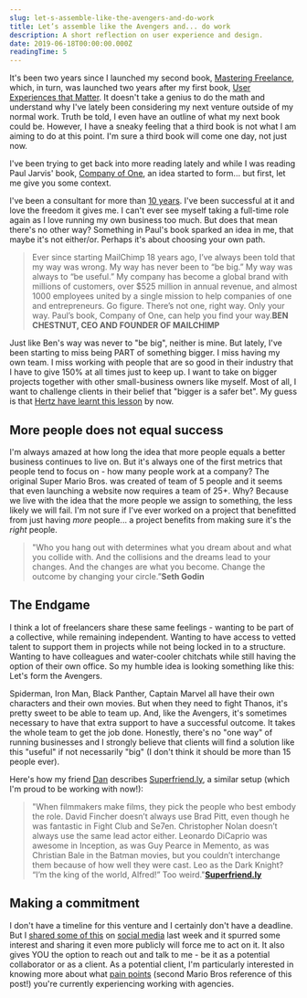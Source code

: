 ```yaml
---
slug: let-s-assemble-like-the-avengers-and-do-work
title: Let’s assemble like the Avengers and... do work
description: A short reflection on user experience and design.
date: 2019-06-18T00:00:00.000Z
readingTime: 5
---
```


It's been two years since I launched my second book, <a href="/books/masteringfreelance/">Mastering Freelance</a>, which, in turn, was launched two years after my first book, <a href="/books/user-experiences-matter/">User Experiences that Matter</a>. It doesn't take a genius to do the math and understand why I've lately been considering my next venture outside of my normal work. Truth be told, I even have an outline of what my next book could be. However, I have a sneaky feeling that a third book is not what I am aiming to do at this point. I'm sure a third book will come one day, not just now.

I've been trying to get back into more reading lately and while I was reading Paul Jarvis' book, <a href="https://ofone.co">Company of One</a>, an idea started to form... but first, let me give you some context.

I've been a consultant for more than <a href="/10years/">10 years</a>. I've been successful at it and love the freedom it gives me. I can't ever see myself taking a full-time role again as I love running my own business too much. But does that mean there's no other way? Something in Paul's book sparked an idea in me, that maybe it's not either/or. Perhaps it's about choosing your own path.

>Ever since starting MailChimp 18 years ago, I’ve always been told that my way was wrong. My way has never been to “be big.” My way was always to “be useful.” My company has become a global brand with millions of customers, over $525 million in annual revenue, and almost 1000 employees united by a single mission to help companies of one and entrepreneurs. Go figure. There’s not one, right way. Only your way. Paul’s book, Company of One, can help you find your way.**BEN CHESTNUT, CEO AND FOUNDER OF MAILCHIMP**

Just like Ben's way was never to "be big", neither is mine. But lately, I've been starting to miss being PART of something bigger. I miss having my own team. I miss working with people that are so good in their industry that I have to give 150% at all times just to keep up.  I want to take on bigger projects together with other small-business owners like myself. Most of all, I want to challenge clients in their belief that "bigger is a safer bet". My guess is that <a href="https://www.adweek.com/brand-marketing/accenture-seeks-to-dismiss-multimillion-dollar-hertz-breach-of-contract-lawsuit/">Hertz have learnt this lesson</a> by now.

## More people does not equal success

I'm always amazed at how long the idea that more people equals a better business continues to live on. But it's always one of the first metrics that people tend to focus on - how many people work at a company? The original Super Mario Bros. was created of team of 5 people and it seems that even launching a website now requires a team of 25+. Why? Because we live with the idea that the more people we assign to something, the less likely we will fail. I'm not sure if I've ever worked on a project that benefitted from just having *more* people... a project benefits from making sure it's the *right* people.

>"Who you hang out with determines what you dream about and what you collide with. And the collisions and the dreams lead to your changes. And the changes are what you become. Change the outcome by changing your circle.”**Seth Godin**

## The Endgame

I think a lot of freelancers share these same feelings - wanting to be part of a collective, while remaining independent. Wanting to have access to vetted talent to support them in projects while not being locked in to a structure. Wanting to have colleagues and water-cooler chitchats while still having the option of their own office. So my humble idea is looking something like this: Let's form the Avengers.

Spiderman, Iron Man, Black Panther, Captain Marvel all have their own characters and their own movies. But when they need to fight Thanos, it's pretty sweet to be able to team up. And, like the Avengers, it's sometimes necessary to have that extra support to have a successful outcome. It takes the whole team to get the job done. Honestly, there's no "one way" of running businesses and I strongly believe that clients will find a solution like this "useful" if not necessarily "big" (I don't think it should be more than 15 people ever).

Here's how my friend <a href="https://twitter.com/danmall">Dan</a> describes <a href="http://superfriend.ly/">Superfriend.ly</a>, a similar setup (which I'm proud to be working with now!):
>"When filmmakers make films, they pick the people who best embody the role. David Fincher doesn’t always use Brad Pitt, even though he was fantastic in Fight Club and Se7en. Christopher Nolan doesn’t always use the same lead actor either. Leonardo DiCaprio was awesome in Inception, as was Guy Pearce in Memento, as was Christian Bale in the Batman movies, but you couldn’t interchange them because of how well they were cast. Leo as the Dark Knight? “I’m the king of the world, Alfred!” Too weird."**<a href="http://superfriend.ly/about/">Superfriend.ly</a>**

## Making a commitment

I don't have a timeline for this venture and I certainly don't have a deadline. But I <a href="https://twitter.com/antonsten/status/1137996419493748736?s=20">shared some of this</a> on <a href="https://www.linkedin.com/feed/update/urn:li:activity:6543762059950080000">social media</a> last week and it spurred some interest and sharing it even more publicly will force me to act on it. It also gives YOU the option to reach out and talk to me - be it as a potential collaborator or as a client. As a potential client, I'm particularly interested in knowing more about what <a href="/understanding-pain-dream-fix/">pain points</a> (second Mario Bros reference of this post!) you're currently experiencing working with agencies.
